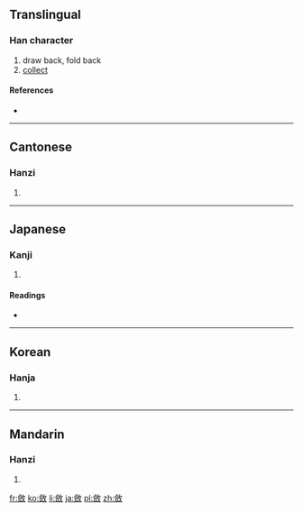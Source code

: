{{also|敛}}
==Translingual==

===Han character===
{{Han char|rn=66|rad=攴|as=13|sn=17|four=8884<sub>0</sub>|canj=人人人大 (OOOK)}}

# draw back, fold back
# [[collect]]

====References====
* {{Han ref|kx=0476.020|dkj=13407|dj=0830.330|hdz=21478.070|uh=6582|ud=25986|bh=C0C4|bd=49348}}

----

==Cantonese==

===Hanzi===
{{yue-hanzi|jyut=|y=lim6|sim=敛}}

# {{defn|lang=yue|sort=攴13}}

----

==Japanese==

===Kanji===
{{ja-kanji|grade=|rs=攴13}}

# {{defn|lang=ja|sort=攴13}}

====Readings====
* {{ja-readings|on=[[れん]] (ren)|kun=[[おさめる]] (osameru)}}

----

==Korean==

===Hanja===
{{ko-hanja|hangeul=렴>염|eumhun=|rv=ryeom>yeom|mr=ryŏm>yŏm|y=lyem>yem}}

# {{defn|lang=ko|sort=攴13}}

----

==Mandarin==

===Hanzi===
{{cmn-hanzi|sim=敛|pin=[[liǎn]] ([[lian3]]), [[liàn]] ([[lian4]])|wg=lien<sup>3</sup>, lien<sup>4</sup>}}

# {{defn|lang=cmn|sort=攴13}}

[[fr:斂]]
[[ko:斂]]
[[li:斂]]
[[ja:斂]]
[[pl:斂]]
[[zh:斂]]